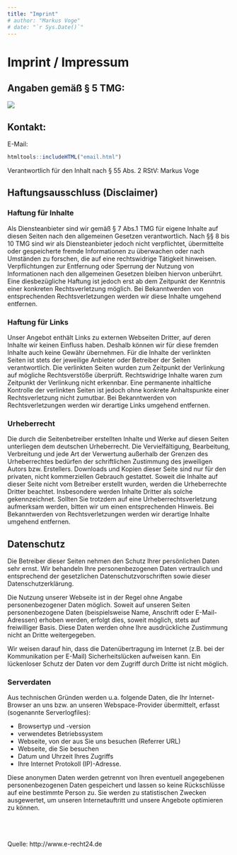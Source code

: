 ```yaml
---
title: "Imprint"
# author: "Markus Voge"
# date: "`r Sys.Date()`"
---
```

  
# Imprint / Impressum {#first-section}

## Angaben gemäß § 5 TMG:

<img src="images/caddr.png">

## Kontakt:

E-Mail:
```r
htmltools::includeHTML("email.html")
```

Verantwortlich für den Inhalt nach § 55 Abs. 2 RStV: Markus Voge

## Haftungsausschluss (Disclaimer)

### Haftung für Inhalte

Als Diensteanbieter sind wir gemäß § 7 Abs.1 TMG für eigene Inhalte auf diesen Seiten nach den allgemeinen Gesetzen verantwortlich. Nach §§ 8 bis 10 TMG sind wir als Diensteanbieter jedoch nicht verpflichtet, übermittelte oder gespeicherte fremde Informationen zu überwachen oder nach Umständen zu forschen, die auf eine rechtswidrige Tätigkeit hinweisen. Verpflichtungen zur Entfernung oder Sperrung der Nutzung von Informationen nach den allgemeinen Gesetzen bleiben hiervon unberührt. Eine diesbezügliche Haftung ist jedoch erst ab dem Zeitpunkt der Kenntnis einer konkreten Rechtsverletzung möglich. Bei Bekanntwerden von entsprechenden Rechtsverletzungen werden wir diese Inhalte umgehend entfernen.

### Haftung für Links

Unser Angebot enthält Links zu externen Webseiten Dritter, auf deren Inhalte wir keinen Einfluss haben. Deshalb können wir für diese fremden Inhalte auch keine Gewähr übernehmen. Für die Inhalte der verlinkten Seiten ist stets der jeweilige Anbieter oder Betreiber der Seiten verantwortlich. Die verlinkten Seiten wurden zum Zeitpunkt der Verlinkung auf mögliche Rechtsverstöße überprüft. Rechtswidrige Inhalte waren zum Zeitpunkt der Verlinkung nicht erkennbar. Eine permanente inhaltliche Kontrolle der verlinkten Seiten ist jedoch ohne konkrete Anhaltspunkte einer Rechtsverletzung nicht zumutbar. Bei Bekanntwerden von Rechtsverletzungen werden wir derartige Links umgehend entfernen.

### Urheberrecht

Die durch die Seitenbetreiber erstellten Inhalte und Werke auf diesen Seiten unterliegen dem deutschen Urheberrecht. Die Vervielfältigung, Bearbeitung, Verbreitung und jede Art der Verwertung außerhalb der Grenzen des Urheberrechtes bedürfen der schriftlichen Zustimmung des jeweiligen Autors bzw. Erstellers. Downloads und Kopien dieser Seite sind nur für den privaten, nicht kommerziellen Gebrauch gestattet. Soweit die Inhalte auf dieser Seite nicht vom Betreiber erstellt wurden, werden die Urheberrechte Dritter beachtet. Insbesondere werden Inhalte Dritter als solche gekennzeichnet. Sollten Sie trotzdem auf eine Urheberrechtsverletzung aufmerksam werden, bitten wir um einen entsprechenden Hinweis. Bei Bekanntwerden von Rechtsverletzungen werden wir derartige Inhalte umgehend entfernen.

## Datenschutz

Die Betreiber dieser Seiten nehmen den Schutz Ihrer persönlichen Daten sehr ernst. Wir behandeln Ihre personenbezogenen Daten vertraulich und entsprechend der gesetzlichen Datenschutzvorschriften sowie dieser Datenschutzerklärung.

Die Nutzung unserer Webseite ist in der Regel ohne Angabe personenbezogener Daten möglich. Soweit auf unseren Seiten personenbezogene Daten (beispielsweise Name, Anschrift oder E-Mail-Adressen) erhoben werden, erfolgt dies, soweit möglich, stets auf freiwilliger Basis. Diese Daten werden ohne Ihre ausdrückliche Zustimmung nicht an Dritte weitergegeben.

Wir weisen darauf hin, dass die Datenübertragung im Internet (z.B. bei der Kommunikation per E-Mail) Sicherheitslücken aufweisen kann. Ein lückenloser Schutz der Daten vor dem Zugriff durch Dritte ist nicht möglich.

<!--
siehe fleg.de, wielebenwir.de
### Datenschutzerklärung für die Nutzung von Piwik

Diese Website benutzt den Open Source Webanalysedienst Piwik. Piwik verwendet sog. “Cookies”. Das sind Textdateien, die auf Ihrem Computer gespeichert werden und die eine Analyse der Benutzung der Website durch Sie ermöglichen. Dazu werden die durch den Cookie erzeugten Informationen über die Benutzung dieser Website auf unserem Server gespeichert. Die IP-Adresse wird vor der Speicherung anonymisiert.

Die durch den Cookie erzeugten Informationen über die Benutzung dieser Website werden nicht an Dritte weitergegeben. Sie können die Speicherung der Cookies durch eine entsprechende Einstellung Ihrer Browser-Software verhindern; wir weisen Sie jedoch darauf hin, dass Sie in diesem Fall gegebenenfalls nicht sämtliche Funktionen dieser Website vollumfänglich werden nutzen können.

Wenn Sie mit der Speicherung und Nutzung Ihrer Daten nicht einverstanden sind, können Sie die Speicherung und Nutzung hier deaktivieren. In diesem Fall wird in Ihrem Browser ein Opt-Out-Cookie hinterlegt der verhindert, dass Piwik Nutzungsdaten speichert. Wenn Sie Ihre Cookies löschen hat dies zur Folge, dass auch das Piwik Opt-Out-Cookie gelöscht wird. Das Opt-Out muss bei einem erneuten Beuch unserer Seite wieder aktiviert werden.

### Cookies

Die Internetseiten verwenden teilweise so genannte Cookies. Cookies richten auf Ihrem Rechner keinen Schaden an und enthalten keine Viren. Cookies dienen dazu, unser Angebot nutzerfreundlicher, effektiver und sicherer zu machen. Cookies sind kleine Textdateien, die auf Ihrem Rechner abgelegt werden und die Ihr Browser speichert.

Die meisten der von uns verwendeten Cookies sind so genannte „Session-Cookies“. Sie werden nach Ende Ihres Besuchs automatisch gelöscht. Andere Cookies bleiben auf Ihrem Endgerät gespeichert, bis Sie diese löschen. Diese Cookies ermöglichen es uns, Ihren Browser beim nächsten Besuch wiederzuerkennen.

Sie können Ihren Browser so einstellen, dass Sie über das Setzen von Cookies informiert werden und Cookies nur im Einzelfall erlauben, die Annahme von Cookies für bestimmte Fälle oder generell ausschließen sowie das automatische Löschen der Cookies beim Schließen des Browser aktivieren. Bei der Deaktivierung von Cookies kann die Funktionalität dieser Website eingeschränkt sein.

### Kontaktformular

Wenn Sie uns per Kontaktformular Anfragen zukommen lassen, werden Ihre Angaben aus dem Anfrageformular inklusive der von Ihnen dort angegebenen Kontaktdaten zwecks Bearbeitung der Anfrage und für den Fall von Anschlussfragen bei uns gespeichert. Diese Daten geben wir nicht ohne Ihre Einwilligung weiter.

### Newsletterdaten

Wenn Sie den auf der Webseite angebotenen Newsletter beziehen möchten, benötigen wir von Ihnen eine E-Mail-Adresse sowie Informationen, welche uns die Überprüfung gestatten, dass Sie der Inhaber der angegebenen E-Mail-Adresse sind und mit dem Empfang des Newsletters einverstanden sind. Weitere Daten werden nicht erhoben. Diese Daten verwenden wir ausschließlich für den Versand der angeforderten Informationen und geben sie nicht an Dritte weiter.

Die erteilte Einwilligung zur Speicherung der Daten, der E-Mail-Adresse sowie deren Nutzung zum Versand des Newsletters können Sie jederzeit widerrufen , etwa über den „Austragen“-Link im Newsletter.
-->

### Serverdaten

Aus technischen Gründen werden u.a. folgende Daten, die Ihr Internet-Browser an uns bzw. an unseren Webspace-Provider übermittelt, erfasst (sogenannte Serverlogfiles):

* Browsertyp und -version
* verwendetes Betriebssystem
* Webseite, von der aus Sie uns besuchen (Referrer URL)
* Webseite, die Sie besuchen
* Datum und Uhrzeit Ihres Zugriffs
* Ihre Internet Protokoll (IP)-Adresse.

Diese anonymen Daten werden getrennt von Ihren eventuell angegebenen personenbezogenen Daten gespeichert und lassen so keine Rückschlüsse auf eine bestimmte Person zu. Sie werden zu statistischen Zwecken ausgewertet, um unseren Internetauftritt und unsere Angebote optimieren zu können.

<br><br><br>Quelle: http://www.e-recht24.de